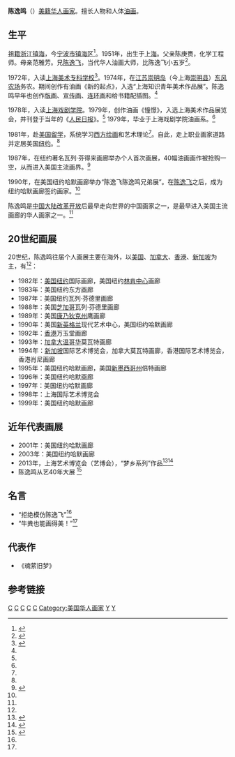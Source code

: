 '''陈逸鸣'''（{{bd|1951年||}}）[[美籍华人|美籍华人]][[画家|画家]]。擅长人物和人体[[油画|油画]]。

==生平==

[[祖籍|祖籍]][[浙江|浙江]][[镇海|镇海]]，今[[宁波市|宁波市]][[镇海区|镇海区]]<ref name="陈逸鸣宁波">{{cite web |url=http://news.cnnb.com.cn/system/2013/11/15/007904381.shtml |title=宁波籍旅美画家陈逸鸣：希望家乡人能喜欢我的作品 |publisher=[[中国宁波网|中国宁波网]] |author=宁波新闻 |date=2013年11月15日 |accessdate=2013年11月22日 |language=zh-hans |archive-date=2013年12月2日 |archive-url=https://web.archive.org/web/20131202232917/http://news.cnnb.com.cn/system/2013/11/15/007904381.shtml |dead-url=no }}</ref>。1951年，出生于[[上海|上海]]。父亲陈庚赉，化学工程师。母亲范雅芳。兄[[陈逸飞|陈逸飞]]，当代华人油画大师，比陈逸飞小五岁<ref name="陈逸鸣牛粪">{{cite web |url=http://news.enorth.com.cn/system/2013/06/08/011048875.shtml |title=陈逸鸣：牛粪也能画得美！ |publisher=[[北方网|北方网]] |date=2013-06-08 |accessdate=2013年11月22日 |language=zh-hans |archive-date=2013-12-03 |archive-url=https://web.archive.org/web/20131203001816/http://news.enorth.com.cn/system/2013/06/08/011048875.shtml |dead-url=no }}</ref>。

1972年，入读[[上海美术专科学校|上海美术专科学校]]<ref name="陈逸鸣Arting365">{{cite web |url=http://opus.arting365.com/canvas/2007-12-24/1198487831d182256.html |title=陈逸鸣油画作品欣赏（一） |publisher=Arting365 |date=2007-12-25 |accessdate=2013年11月22日 |language=zh-hans |archive-url=https://web.archive.org/web/20131203035010/http://opus.arting365.com/canvas/2007-12-24/1198487831d182256.html |archive-date=2013-12-03 |dead-url=yes }}</ref>。1974年，在[[江苏|江苏]][[崇明岛|崇明岛]]（今上海[[崇明县|崇明县]]）[[东风农场|东风农场]]务农。期间创作有油画《新的起点》，入选“上海知识青年美术作品展”。陈逸鸣早年也创作[[版画|版画]]、[[宣传画|宣传画]]、[[连环画|连环画]]和给书籍配插图。<ref name="陈逸鸣牛粪"/>

1978年，入读[[上海戏剧学院|上海戏剧学院]]。1979年，创作油画《憧憬》，入选上海美术作品展览会，并刊登于当年的《[[人民日报|人民日报]]》。<ref name="陈逸鸣牛粪"/> 1979年，毕业于上海戏剧学院油画系。<ref name="陈逸鸣宁波"/>

1981年，赴[[美国|美国]][[留学|留学]]，系统学习[[西方绘画|西方绘画]]和艺术理论<ref name="陈逸鸣牛粪"/>。自此，走上职业画家道路并定居美国[[纽约|纽约]]。<ref name="陈逸鸣宁波"/>

1987年，在纽约著名瓦列·芬得来画廊举办个人首次画展，40幅油画画作被抢购一空，从而进入美国主流画界。<ref name="陈逸鸣牛网">{{cite web |url=http://www.jfdaily.com/a/7243241.htm |title=“SMG艺术”亮相上海艺博会 |publisher=[[解放牛网|解放牛网]] |author=发布者：李君娜 |date=时间：2013-11-14 19:43:25 |accessdate=2013年11月22日 |language=zh-hans |deadurl=yes |archiveurl=https://web.archive.org/web/20131203021816/http://www.jfdaily.com/a/7243241.htm |archivedate=2013年12月3日 }}</ref>

1990年，在美国纽约哈默画廊举办“陈逸飞陈逸鸣兄弟展”。在[[陈逸飞|陈逸飞]]之后，成为纽约哈默画廊签约画家。<ref name="陈逸鸣牛粪"/>

陈逸鸣是[[中国大陆|中国大陆]][[改革开放|改革开放]]后最早走向世界的中国画家之一，是最早进入美国主流画廊的华人画家之一。<ref name="陈逸鸣牛网"/>

==20世纪画展==
20世纪，陈逸鸣往届个人画展主要在海外，以[[美国|美国]]、[[加拿大|加拿大]]、[[香港|香港]]、[[新加坡|新加坡]]为主，有<ref name="陈逸鸣Arting365"/>：
*1982年：[[美国|美国]][[纽约|纽约]]国际画廊，美国纽约[[林肯中心|林肯中心]]画廊
*1983年：美国纽约东方画廊
*1987年：美国纽约瓦列·芬德里画廊 
*1988年：美国[[芝加哥|芝加哥]]瓦列·芬德里画廊 
*1989年：美国[[康乃狄克州|康乃狄克州]]鹰画廊
*1990年：美国[[新英格兰|新英格兰]]现代艺术中心，美国纽约哈默画廊 
*1992年：[[香港|香港]]万玉堂画廊 
*1993年：[[加拿大|加拿大]][[温哥华|温哥华]]莫瓦特画廊
*1994年：[[新加坡|新加坡]]国际艺术博览会，加拿大莫瓦特画廊，香港国际艺术博览会，香港肖尼画廊
*1995年：美国纽约哈默画廊，美国[[新墨西哥州|新墨西哥州]]倍特画廊
*1996年：美国纽约哈默画廊
*1997年：美国纽约哈默画廊 
*1998年：上海国际艺术博览会
*1999年：美国纽约哈默画廊 

==近年代表画展==
* 2001年：美国纽约哈默画廊 
* 2003年：美国纽约哈默画廊 
* 2013年，上海艺术博览会（艺博会），“梦乡系列”作品<ref name="新浪陈逸鸣">{{cite web |url=http://collection.sina.com.cn/zlxx/20131116/0853133730.shtml |title=陈逸鸣拒绝模仿陈逸飞 |publisher=[[新浪|新浪]]收藏 |author=[[新民晚报|新民晚报]] |date=2013年11月16日 |accessdate=2013年11月22日 |language=zh-hans |archive-date=2013年12月3日 |archive-url=https://web.archive.org/web/20131203000236/http://collection.sina.com.cn/zlxx/20131116/0853133730.shtml |dead-url=no }}</ref><ref name="新民陈逸鸣">{{cite web |url=http://shanghai.xinmin.cn/xmsq/2013/11/13/22630447.html |title=上海艺博会明开展 陈逸飞胞弟精品亮相 |publisher=[[新民网|新民网]] |author=来源：新民网 记者：萧君玮,徐寅冬 新民网编辑：王玲 |date=2013-11-13 |accessdate=2013年11月22日 |language=zh-hans |archive-date=2013-11-18 |archive-url=https://web.archive.org/web/20131118195413/http://shanghai.xinmin.cn/xmsq/2013/11/13/22630447.html |dead-url=no }}</ref>
* 陈逸鸣从艺40年大展 <ref name="陈逸鸣40年">{{cite web |url=http://culture.ifeng.com/whrd/detail_2011_11/13/10615651_0.shtml |title=陈逸飞胞弟陈逸鸣从艺40年首次大展 女人体单纯朴实 |publisher=[[凤凰网|凤凰网]]文化 |author=来源：雅昌艺术网华东站 |date=2011年11月13日 |accessdate=2013年11月22日 |language=zh-hans |archive-date=2013年12月2日 |archive-url=https://web.archive.org/web/20131202234702/http://culture.ifeng.com/whrd/detail_2011_11/13/10615651_0.shtml |dead-url=no }}</ref>

==名言==
* “拒绝模仿陈逸飞”<ref name="新浪陈逸鸣"/>
* “牛粪也能画得美！”<ref name="陈逸鸣牛粪"/>

==代表作==
* 《魂萦旧梦》

==参考链接==
{{reflist|2}}

[[Category:1951年出生|C]]
[[Category:镇海县人|C]]
[[Category:宁波人|C]]
[[Category:宁波裔上海人|C]]
[[Category:宁波裔美国人|C]]
[[Category:美国华人画家|Category:美国华人画家]]
[[Category:陈逸飞家族|Y]]
[[Category:陈姓|Y]]